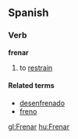 ==Spanish==
===Verb===
'''frenar'''

# to [[restrain]]

====Related terms====
*[[desenfrenado]]
*[[freno]]

[[gl:Frenar]]
[[hu:Frenar]]
